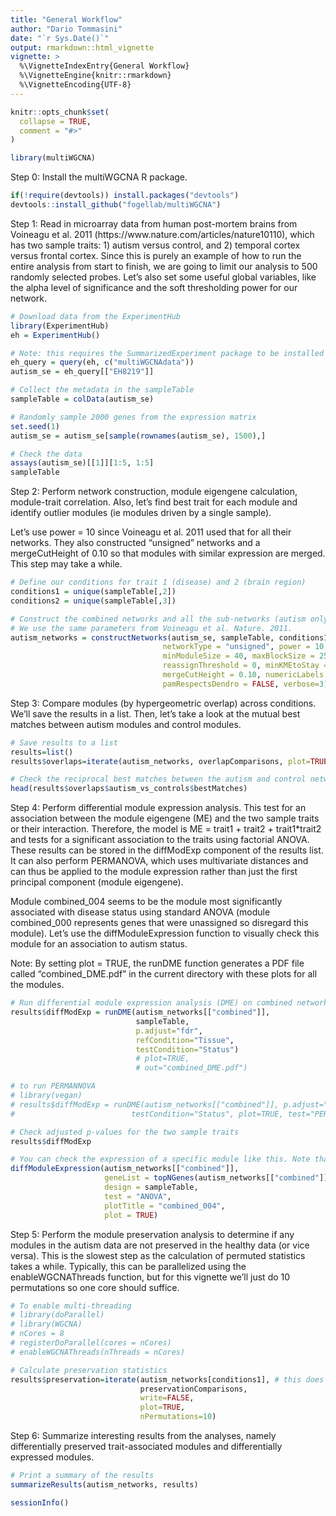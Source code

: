 ```yaml
---
title: "General Workflow"
author: "Dario Tommasini"
date: "`r Sys.Date()`"
output: rmarkdown::html_vignette
vignette: >
  %\VignetteIndexEntry{General Workflow}
  %\VignetteEngine{knitr::rmarkdown}
  %\VignetteEncoding{UTF-8}
---
```


```r
knitr::opts_chunk$set(
  collapse = TRUE,
  comment = "#>"
)
```

```r
library(multiWGCNA)
```

Step 0: Install the multiWGCNA R package. 

```r
if(!require(devtools)) install.packages("devtools")
devtools::install_github("fogellab/multiWGCNA")
```

Step 1: Read in microarray data from human post-mortem brains from Voineagu et al. 2011 (https://www.nature.com/articles/nature10110), which has two sample traits: 1) autism versus control, and 2) temporal cortex versus frontal cortex. Since this is purely an example of how to run the entire analysis from start to finish, we are going to limit our analysis to 500 randomly selected probes. Let's also set some useful global variables, like the alpha level of significance and the soft thresholding power for our network.   

```r
# Download data from the ExperimentHub
library(ExperimentHub)
eh = ExperimentHub()

# Note: this requires the SummarizedExperiment package to be installed
eh_query = query(eh, c("multiWGCNAdata"))
autism_se = eh_query[["EH8219"]]

# Collect the metadata in the sampleTable
sampleTable = colData(autism_se)

# Randomly sample 2000 genes from the expression matrix
set.seed(1)
autism_se = autism_se[sample(rownames(autism_se), 1500),]

# Check the data
assays(autism_se)[[1]][1:5, 1:5]
sampleTable
```

Step 2: Perform network construction, module eigengene calculation, module-trait correlation. Also, let's find best trait for each module and identify outlier modules (ie modules driven by a single sample). 

Let's use power = 10 since Voineagu et al. 2011 used that for all their networks. They also constructed "unsigned" networks and a mergeCutHeight of 0.10 so that modules with similar expression are merged. This step may take a while. 

```r
# Define our conditions for trait 1 (disease) and 2 (brain region)
conditions1 = unique(sampleTable[,2])
conditions2 = unique(sampleTable[,3])

# Construct the combined networks and all the sub-networks (autism only, controls only, FC only, and TC only)
# We use the same parameters from Voineagu et al. Nature. 2011. 
autism_networks = constructNetworks(autism_se, sampleTable, conditions1, conditions2,
                                  networkType = "unsigned", power = 10,
                                  minModuleSize = 40, maxBlockSize = 25000,
                                  reassignThreshold = 0, minKMEtoStay = 0.7,
                                  mergeCutHeight = 0.10, numericLabels = TRUE,
                                  pamRespectsDendro = FALSE, verbose=3)
```

Step 3: Compare modules (by hypergeometric overlap) across conditions. We'll save the results in a list. Then, let's take a look at the mutual best matches between autism modules and control modules. 

```r
# Save results to a list
results=list()
results$overlaps=iterate(autism_networks, overlapComparisons, plot=TRUE)

# Check the reciprocal best matches between the autism and control networks
head(results$overlaps$autism_vs_controls$bestMatches)
```

Step 4: Perform differential module expression analysis. This test for an association between the module eigengene (ME) and the two sample traits or their interaction. Therefore, the model is ME = trait1 + trait2 + trait1*trait2 and tests for a significant association to the traits using factorial ANOVA. These results can be stored in the diffModExp component of the results list. It can also perform PERMANOVA, which uses multivariate distances and can thus be applied to the module expression rather than just the first principal component (module eigengene). 

Module combined_004 seems to be the module most significantly associated with disease status using standard ANOVA (module combined_000 represents genes that were unassigned so disregard this module). Let's use the diffModuleExpression function to visually check this module for an association to autism status. 

Note: By setting plot = TRUE, the runDME function generates a PDF file called "combined_DME.pdf" in the current directory with these plots for all the modules. 

```r
# Run differential module expression analysis (DME) on combined networks
results$diffModExp = runDME(autism_networks[["combined"]], 
                            sampleTable, 
                            p.adjust="fdr", 
                            refCondition="Tissue", 
                            testCondition="Status") 
                            # plot=TRUE, 
                            # out="combined_DME.pdf")

# to run PERMANNOVA
# library(vegan)
# results$diffModExp = runDME(autism_networks[["combined"]], p.adjust="fdr", refCondition="Tissue", 
#                          testCondition="Status", plot=TRUE, test="PERMANOVA", out="PERMANOVA_DME.pdf")

# Check adjusted p-values for the two sample traits
results$diffModExp

# You can check the expression of a specific module like this. Note that the values reported in the bottom panel title are p-values and not FDR-adjusted like in results$diffModExp
diffModuleExpression(autism_networks[["combined"]], 
                     geneList = topNGenes(autism_networks[["combined"]], "combined_004"), 
                     design = sampleTable,
                     test = "ANOVA",
                     plotTitle = "combined_004",
                     plot = TRUE)
```

Step 5: Perform the module preservation analysis to determine if any  modules in the autism data are not preserved in the healthy data (or vice versa). This is the slowest step as the calculation of permuted statistics takes a while. Typically, this can be parallelized using the enableWGCNAThreads function, but for this vignette we'll just do 10 permutations so one core should suffice.   

```r
# To enable multi-threading
# library(doParallel)
# library(WGCNA)
# nCores = 8
# registerDoParallel(cores = nCores)
# enableWGCNAThreads(nThreads = nCores)

# Calculate preservation statistics
results$preservation=iterate(autism_networks[conditions1], # this does autism vs control; change to "conditions2" to perform comparison between FC and TC
                             preservationComparisons, 
                             write=FALSE, 
                             plot=TRUE, 
                             nPermutations=10)
```

Step 6: Summarize interesting results from the analyses, namely differentially preserved trait-associated modules and differentially expressed modules. 

```r
# Print a summary of the results
summarizeResults(autism_networks, results)
```

```r
sessionInfo()
```

